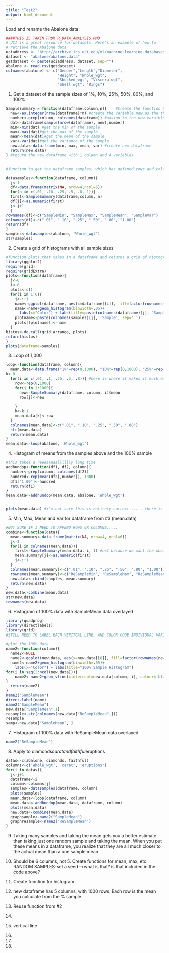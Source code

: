 ```yaml
---
title: "Test2"
output: html_document
---
```



Load and rename the Abalone data
```r
####THIS IS TAKEN FROM R_DATA_ANALYSIS.RMD
# UCI is a great resource for datasets. Here's an example of how to 
# retrieve the Abalone data
uciaddress <- "http://archive.ics.uci.edu/ml/machine-learning-databases/"
dataset <- "abalone/abalone.data"
getdataset <- paste(uciaddress, dataset, sep="")
abalone <- read.csv(getdataset)
colnames(abalone) <- c("Gender","Length","Diameter",
                       "Height", "Whole_wgt",
                       "Shucked_wgt", "Viscera wgt",
                       "Shell wgt", "Rings")

```

1. Get a dataset of the sample sizes of 1%, 10%, 25%, 50%, 80%, and 100%
```r

SampleSummary = function(dataframe,column,n){    #Create the function SampleSummary that takes a dataframe, column name, sample size and 
  new<-as.integer(nrow(dataframe)*n) #create the variable new as the the integer the percent of the dataframe
  number<-grep(column, colnames(dataframe)) #aasign to the new varaible number the index of the column
  dat<-dataframe[sample(nrow(dataframe), new),number]
  min<-min(dat) #get the min of the sample
  max<-max(dat)#get the max of the sample
  mean<-mean(dat)#get the mean of the sample
  var<-var(dat)#get the variance of the sample
  new.data<-data.frame(min, max, mean, var) #create new dataframe
  return(new.data)
} #return the new dataframe with 1 column and 4 variables


#function to get the dataframe samples, which has defined rows and columns and contains the min, max, mean and var (as rows) for each of the sample sizes(as columns)

datasamples<-function(dataframe, column){
  j<-1
  df<-data.frame(matrix(NA, nrow=4,ncol=6))
  for(n in c(.01, .10, .25, .5, .8, 1)){
  first<-SampleSummary(dataframe,column, n)
  df[j]<-as.numeric(first)
  j<-j+1
  }
rownames(df)<-c("SampleMin", "SampleMax", "SampleMean", "SampleVar")
colnames(df)<-c(".01", ".10", ".25", ".50", ".80", "1.00")
return(df)
}
samples<-datasamples(abalone, 'Whole_wgt') 
str(samples)
```


2. Create a grid of histograms with all sample sizes
```r
#function plots that takes in a dataframe and returns a grid of histograms, colored per varaible
library(ggplot2)
require(grid)
require(gridExtra)
plots<-function(dataframe){
  j<-0
  i<-0
  plots<-c()
  for(i in 1:6){
    j<-j+1
    name<-ggplot(dataframe, aes(x=dataframe[[i]], fill=factor(rownames(dataframe))), environment=environment())
    name<-name+geom_histogram(binwidth=.05)+
      labs(x="Color") + labs(title=paste(colnames(dataframe)[j], "SampleHist" , sep="_"))+ theme(legend.title=element_blank())
    plotname<-paste(colnames(samples)[j], 'Sample', sep='_')
    plots[[plotname]]<-name
  }
histos<-do.call(grid.arrange, plots)
return(histos)
}
plots(dataframe=samples)


```


3. Loop of 1,000
```r
loop<-function(dataframe, column){
  mean.data<-data.frame("1%"=rep(0,1000), "10%"=rep(0,1000), "25%"=rep(0,1000), "50%"=rep(0,1000), "80%"=rep(0,1000))
k<-0
  for(i in c(.01, .1, .25, .5, .8)){ #here is where it makes it much easier to just have the 100% sample too
    row<-rep(0,1000)
    for(j in 1:1000){
      new<-SampleSummary(dataframe, column, i)$mean
      row[j]<-new
      
    }
    k<-k+1
    mean.data[k]<-row
  }
  colnames(mean.data)<-c(".01", ".10", ".25", ".50", ".80")
  str(mean.data)
  return(mean.data)
}
mean.data<-loop(abalone, 'Whole_wgt')


```

4. Histogram of means from the samples above and the 100% sample
```r

#this takes a reeeaaaaalllllly long time
addhundop<-function(df1, df2, column){
  number<-grep(column, colnames(df2))
  hundred<-rep(mean(df2[,number]), 1000)
  df1["1.00"]<-hundred
  return(df1)
}
mean.data<-addhundop(mean.data, abalone, 'Whole_wgt')


plots(mean.data) #i'm not sure this is entirely correct...... there is only one variable for each sample, true, but what is with the changing colors then? is it really only supposed to be one bar?

```

5. Min, Max, Mean and Var for dataframe from #3 (mean.data) 
```r

#NOT SURE IF I NEED TO APPEND ROWS OR COLUMNS.....
combine<-function(data){
  mean.summary<-data.frame(matrix(NA, nrow=4, ncol=6))
  j<-1
  for(i in colnames(mean.data)){
    first<-SampleSummary(mean.data, i, 1) #n=1 because we want the whole of each column
    mean.summary[j]<-as.numeric(first)
    j<-j+1
  }
  colnames(mean.summary)<-c(".01", ".10", ".25", ".50", ".80", "1.00")
  rownames(mean.summary)<-c("ReSampleMin", "ReSampleMax", "ReSampleMean", "ReSampleVar")
  new.data<-rbind(samples, mean.summary)
  return(new.data)
}
new.data<-combine(mean.data)
str(new.data)
rownames(new.data)

```

6. Histogram of 100% data with SampleMean data overlayed
```r
library(quadprog)
library(directlabels)
library(grid)
#STILL NEED TO LABEL EACH VERITCAL LINE, AND COLOR CODE INDIVIDUAL VARIABLES

#plot the 100% data
name2<-function(column){
  name2<-NULL
  name2<-ggplot(new.data, aes(x=new.data[[6]], fill=factor(rownames(new.data))),     environment=environment())
  name2<-name2+geom_histogram(binwidth=.05)+
    labs(x="Color") + labs(title="100% Sample Histogram")
for(i in seq(2:ncol(new.data))){ 
    name2<-name2+geom_vline(xintercept=new.data[column, i], colour='black') + annotate("text",x=new.data[column, i],y=i, label=colnames(new.data)[i], hjust=0) + theme(legend.title=element_blank())
}
  return(name2)
}
name2("SampleMean")
direct.label(name)
name2("SampleMean")
new.data["SampleMean",1]
resample<-str(colnames(new.data["ReSampleMean",]))
resample
samp<-new.data["SampleMean", ]
```


7. Histogram of 100% data with ReSampleMean data overlayed
```r
name2("ReSampleMean")

```


8. Apply to diamonds$carat and faithful$eruptions
```r
datas<-c(abalone, diamonds, faithful)
columns<-c('Whole_wgt', 'carat', 'eruptions')
for(i in datas){
  j<-j+1
  dataframe<-i
  column<-columns[j]
  samples<-datasamples(dataframe, column)
  plots(samples)
  mean.data<-loop(dataframe, column)
  mean.data<-addhundop(mean.data, dataframe, column)
  plots(mean.data)
  new.data<-combine(mean.data)
  graphsample<-name2("SampleMean")
  graphresample<-name2("ReSampleMean")
}

```

9. Taking many samples and taking the mean gets you a better estimate than taking just one random sample and taking the mean. When you put these means in a dataframe, you realize that they are all much closer to the actual mean than a one sample mean



1. Should be 6 columns, not 5. Create functions for mean, max, etc. RANDOM SAMPLES-set a seed-->what is that? is that included in the code above?
2. Create function for histogram
3. new dataframe has 5 columns, with 1000 rows. Each row is the mean you calculate from the % sample.
4. Reuse function from #2
5. 
6. vertical line
7. 
8. 
9. 
